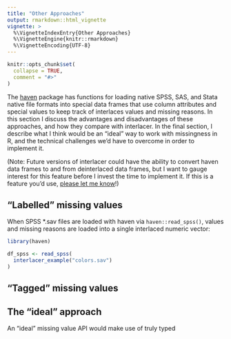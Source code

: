 ```yaml
---
title: "Other Approaches"
output: rmarkdown::html_vignette
vignette: >
  %\VignetteIndexEntry{Other Approaches}
  %\VignetteEngine{knitr::rmarkdown}
  %\VignetteEncoding{UTF-8}
---
```


```r
knitr::opts_chunk$set(
  collapse = TRUE,
  comment = "#>"
)
```

The [haven](https://haven.tidyverse.org/) package has functions for loading
native SPSS, SAS, and Stata native file formats into
special data frames that use column attributes and special values to keep track
of interlaces values and missing reasons. In this section I discuss the
advantages and disadvantages of these approaches, and how they compare with
interlacer. In the final section, I describe what I think would be an "ideal"
way to work with missingness in R, and the technical challenges we'd have to
overcome in order to implement it.

(Note: Future versions of interlacer could have the ability to convert haven
data frames to and from deinterlaced data frames, but I want to gauge interest
for this feature before I invest the time to implement it. If this is a
feature you'd use, [please let me know](mailto:kdh38@psu.edu)!)

## "Labelled" missing values

When SPSS *.sav files are loaded with haven via `haven::read_spss()`, values
and missing reasons are loaded into a single interlaced numeric vector:

```r
library(haven)

df_spss <- read_spss(
  interlacer_example("colors.sav")
)
```

## "Tagged" missing values

## The "ideal" approach

An "ideal" missing value API would make use of truly typed 
